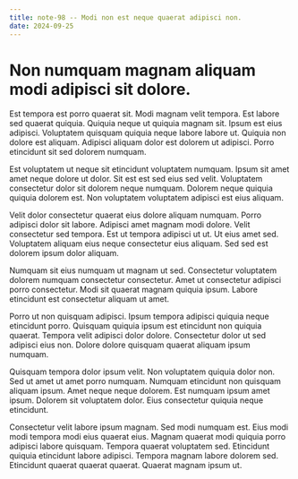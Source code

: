 ```yaml
---
title: note-98 -- Modi non est neque quaerat adipisci non.
date: 2024-09-25
---
```


# Non numquam magnam aliquam modi adipisci sit dolore.

Est tempora est porro quaerat sit. Modi magnam velit tempora. Est labore sed quaerat quiquia. Quiquia neque ut quiquia
magnam sit. Ipsum est eius adipisci. Voluptatem quisquam quiquia neque labore labore ut. Quiquia non dolore est aliquam.
Adipisci aliquam dolor est dolorem ut adipisci. Porro etincidunt sit sed dolorem numquam.

Est voluptatem ut neque sit etincidunt voluptatem numquam. Ipsum sit amet amet neque dolore ut dolor. Sit est est sed
eius sed velit. Voluptatem consectetur dolor sit dolorem neque numquam. Dolorem neque quiquia quiquia dolorem est. Non
voluptatem voluptatem adipisci est eius aliquam.

Velit dolor consectetur quaerat eius dolore aliquam numquam. Porro adipisci dolor sit labore. Adipisci amet magnam modi
dolore. Velit consectetur sed tempora. Est ut tempora adipisci ut ut. Ut eius amet sed. Voluptatem aliquam eius neque
consectetur eius aliquam. Sed sed est dolorem ipsum dolor aliquam.

Numquam sit eius numquam ut magnam ut sed. Consectetur voluptatem dolorem numquam consectetur consectetur. Amet ut
consectetur adipisci porro consectetur. Modi sit quaerat magnam quiquia ipsum. Labore etincidunt est consectetur aliquam
ut amet.

Porro ut non quisquam adipisci. Ipsum tempora adipisci quiquia neque etincidunt porro. Quisquam quiquia ipsum est
etincidunt non quiquia quaerat. Tempora velit adipisci dolor dolore. Consectetur dolor ut sed adipisci eius non. Dolore
dolore quisquam quaerat aliquam ipsum numquam.

Quisquam tempora dolor ipsum velit. Non voluptatem quiquia dolor non. Sed ut amet ut amet porro numquam. Numquam
etincidunt non quisquam aliquam ipsum. Amet neque neque dolorem. Est numquam ipsum amet ipsum. Dolorem sit voluptatem
dolor. Eius consectetur quiquia neque etincidunt.

Consectetur velit labore ipsum magnam. Sed modi numquam est. Eius modi modi tempora modi eius quaerat eius. Magnam
quaerat modi quiquia porro adipisci labore quisquam. Tempora quaerat voluptatem sed. Etincidunt quiquia etincidunt
labore adipisci. Tempora magnam labore dolorem sed. Etincidunt quaerat quaerat quaerat. Quaerat magnam ipsum ut.
